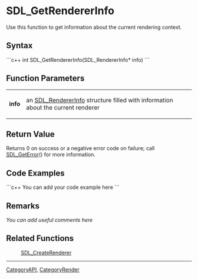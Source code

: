 <!-- pragma section-numbers off -->
<!-- pragma disable-camelcase -->

= SDL_GetRendererInfo =
Use this function to get information about the current rendering context.


== Syntax ==
```c++
int SDL_GetRendererInfo(SDL_RendererInfo* info)
```

== Function Parameters ==

{|
|'''info'''
|an [[SDL_RendererInfo]] structure filled with information about the current renderer
|}

== Return Value ==
Returns 0 on success or a negative error code on failure; call [[SDL_GetError]]() for more information.

== Code Examples ==
```c++
You can add your code example here
```

== Remarks ==
''You can add useful comments here''

== Related Functions ==
:[[SDL_CreateRenderer]]

----
[[CategoryAPI]], [[CategoryRender]]

